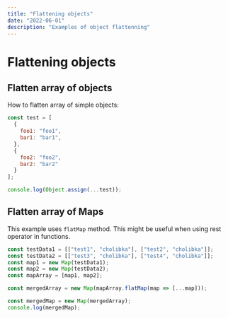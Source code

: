 ```yaml
---
title: "Flattening objects"
date: "2022-06-01"
description: "Examples of object flattenning"
---
```


# Flattening objects

## Flatten array of objects

How to flatten array of simple objects:

<LiveExample link="https://playcode.io/906240" />

```js
const test = [
  {
    foo1: "foo1",
    bar1: "bar1",
  },
  {
    foo2: "foo2",
    bar2: "bar2"
  }
];

console.log(Object.assign(...test));
```

## Flatten array of Maps

<LiveExample link="https://playcode.io/906208" />

This example uses `flatMap` method. This might be useful when using rest operator in functions.

```js
const testData1 = [["test1", "cholibka"], ["test2", "cholibka"]];
const testData2 = [["test3", "cholibka"], ["test4", "cholibka"]];
const map1 = new Map(testData1);
const map2 = new Map(testData2);
const mapArray = [map1, map2];

const mergedArray = new Map(mapArray.flatMap(map => [...map]));

const mergedMap = new Map(mergedArray);
console.log(mergedMap);
```
